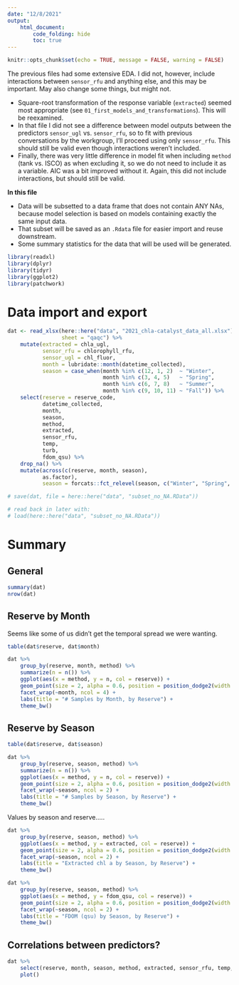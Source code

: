 ```yaml
---
date: "12/8/2021"
output: 
    html_document:
        code_folding: hide
        toc: true
---
```


```r
knitr::opts_chunk$set(echo = TRUE, message = FALSE, warning = FALSE)
```

The previous files had some extensive EDA. I did not, however, include interactions between `sensor_rfu` and anything else, and this may be important. May also change some things, but might not.  

+  Square-root transformation of the response variable (`extracted`) seemed most appropriate (see `01_first_models_and_transformations`). This will be reexamined.      
+  In that file I did not see a difference between model outputs between the predictors `sensor_ugl` vs. `sensor_rfu`, so to fit with previous conversations by the workgroup, I'll proceed using only `sensor_rfu`. This should still be valid even though interactions weren't included.  
+  Finally, there was very little difference in model fit when including `method` (tank vs. ISCO) as when excluding it, so we do not need to include it as a variable. AIC was a bit improved without it. Again, this did not include interactions, but should still be valid.  

**In this file**   

+  Data will be subsetted to a data frame that does not contain ANY NAs, because model selection is based on models containing exactly the same input data.  
+  That subset will be saved as an `.Rdata` file for easier import and reuse downstream.  
+  Some summary statistics for the data that will be used will be generated.  


```r
library(readxl)
library(dplyr)
library(tidyr)
library(ggplot2)
library(patchwork)
```

# Data import and export  

```r
dat <- read_xlsx(here::here("data", "2021_chla-catalyst_data_all.xlsx"),
                 sheet = "qaqc") %>% 
    mutate(extracted = chla_ugl,
           sensor_rfu = chlorophyll_rfu,
           sensor_ugl = chl_fluor,
           month = lubridate::month(datetime_collected),
           season = case_when(month %in% c(12, 1, 2)  ~ "Winter",
                              month %in% c(3, 4, 5)   ~ "Spring",
                              month %in% c(6, 7, 8)   ~ "Summer",
                              month %in% c(9, 10, 11) ~ "Fall")) %>% 
    select(reserve = reserve_code,
           datetime_collected,
           month,
           season,
           method,
           extracted,
           sensor_rfu,
           temp,
           turb,
           fdom_qsu) %>% 
    drop_na() %>% 
    mutate(across(c(reserve, month, season),
           as.factor),
           season = forcats::fct_relevel(season, c("Winter", "Spring", "Summer", "Fall")))

# save(dat, file = here::here("data", "subset_no_NA.RData"))

# read back in later with:
# load(here::here("data", "subset_no_NA.RData"))
```

# Summary  

## General  

```r
summary(dat)
nrow(dat)
```


## Reserve by Month  

Seems like some of us didn't get the temporal spread we were wanting.  


```r
table(dat$reserve, dat$month)
```

```r
dat %>% 
    group_by(reserve, month, method) %>% 
    summarize(n = n()) %>% 
    ggplot(aes(x = method, y = n, col = reserve)) +
    geom_point(size = 2, alpha = 0.6, position = position_dodge2(width = 0.3)) +
    facet_wrap(~month, ncol = 4) +
    labs(title = "# Samples by Month, by Reserve") +
    theme_bw()
```

## Reserve by Season  

```r
table(dat$reserve, dat$season)
```

```r
dat %>% 
    group_by(reserve, season, method) %>% 
    summarize(n = n()) %>% 
    ggplot(aes(x = method, y = n, col = reserve)) +
    geom_point(size = 2, alpha = 0.6, position = position_dodge2(width = 0.3)) +
    facet_wrap(~season, ncol = 2) +
    labs(title = "# Samples by Season, by Reserve") +
    theme_bw()
```


Values by season and reserve.....

```r
dat %>% 
    group_by(reserve, season, method) %>% 
    ggplot(aes(x = method, y = extracted, col = reserve)) +
    geom_point(size = 2, alpha = 0.6, position = position_dodge2(width = 0.3)) +
    facet_wrap(~season, ncol = 2) +
    labs(title = "Extracted chl a by Season, by Reserve") +
    theme_bw()
```


```r
dat %>% 
    group_by(reserve, season, method) %>% 
    ggplot(aes(x = method, y = fdom_qsu, col = reserve)) +
    geom_point(size = 2, alpha = 0.6, position = position_dodge2(width = 0.3)) +
    facet_wrap(~season, ncol = 2) +
    labs(title = "FDOM (qsu) by Season, by Reserve") +
    theme_bw()
```


## Correlations between predictors?  

```r
dat %>% 
    select(reserve, month, season, method, extracted, sensor_rfu, temp, turb, fdom_qsu) %>% 
    plot()
```

